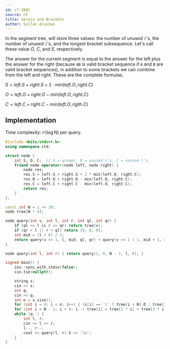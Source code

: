 ```yaml
---
id: cf-380C
source: CF
title: Sereja and Brackets
author: Sultan Alaiban
---
```


In the segment tree, will store three values: the number of unused `(`'s, the number of unused `)`'s, and the longest bracket subsequence. Let's call these value $O$, $C$, and $S$. respectively.

The answer for the current segment is equal to the answer for the left plus the answer for the right (because `AB` is valid bracket sequence if `A` and `B` are valid bracket sequences), in addition to some brackets we can combine from the left and right. These are the complete formulas.

<Spoiler title = "Equations">

$S = left.S + right.S + 2 \cdot min(left.O, right.C)$

$O = left.O + right.O - min(left.O, right.C)$

$C = left.C + right.C - min(left.O, rigth.C)$

</Spoiler>

## Implementation

Time complexity: $\mathcal{O}(\log{N})$ per query.

<LanguageSection>
<CPPSection>

```cpp
#include <bits/stdc++.h>
using namespace std;

struct node {
	int S, O, C;  // S = answer, O = unused ('s, C = unused )'s
	friend node operator+(node left, node right) {
		node res;
		res.S = left.S + right.S + 2 * min(left.O, right.C);
		res.O = left.O + right.O - min(left.O, right.C);
		res.C = left.C + right.C - min(left.O, right.C);
		return res;
	}
};

const int N = 1 << 20;
node tree[N * 4];

node query(int v, int l, int r, int ql, int qr) {
	if (ql <= l && r <= qr) return tree[v];
	if (qr < l || r < ql) return {0, 0, 0};
	int mid = (l + r) / 2;
	return query(v << 1, l, mid, ql, qr) + query(v << 1 | 1, mid + 1, r, ql, qr);
}

node query(int l, int r) { return query(1, 0, N - 1, l, r); }

signed main() {
	ios::sync_with_stdio(false);
	cin.tie(nullptr);

	string s;
	cin >> s;
	int q;
	cin >> q;
	int n = s.size();
	for (int i = 0; i < n; i++) { (s[i] == '(' ? tree[i + N].O : tree[i + N].C) = 1; }
	for (int i = N - 1; i > 0; i--) tree[i] = tree[2 * i] + tree[2 * i + 1];
	while (q--) {
		int l, r;
		cin >> l >> r;
		l--, r--;
		cout << query(l, r).S << '\n';
	}
}
```

</CppSection>
</LanguageSection>

